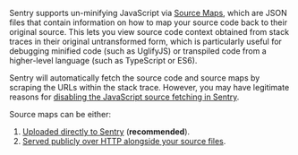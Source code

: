 Sentry supports un-minifying JavaScript via [Source Maps](https://blog.sentry.io/2015/10/29/debuggable-javascript-with-source-maps.html), which are JSON files that contain information on how to map your source code back to their original source. This lets you view source code context obtained from stack traces in their original untransformed form, which is particularly useful for debugging minified code (such as UglifyJS) or transpiled code from a higher-level language (such as TypeScript or ES6).


<Note>

Sentry will automatically fetch the source code and source maps by scraping the URLs within the stack trace. However, you may have legitimate reasons for [disabling the JavaScript source fetching in Sentry](https://blog.sentry.io/2018/07/17/source-code-fetching).

</Note>

Source maps can be either:

1.  [Uploaded directly to Sentry](./uploading/) (**recommended**).
2.  [Served publicly over HTTP alongside your source files](./hosting-publicly/).
